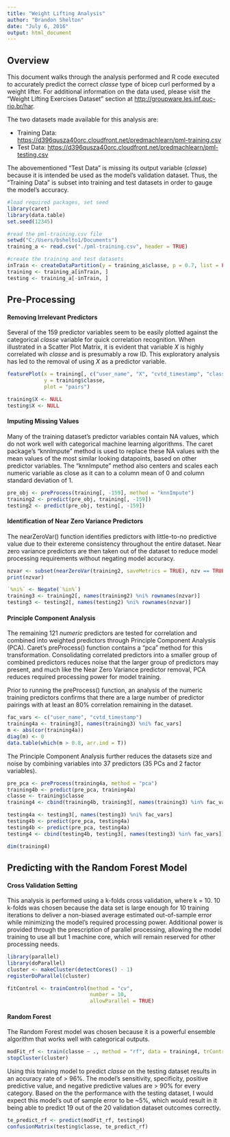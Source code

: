 ```yaml
---
title: "Weight Lifting Analysis"
author: "Brandon Shelton"
date: "July 6, 2016"
output: html_document
---
```


## Overview

This document walks through the analysis performed and R code executed to accurately predict the correct *classe* type of bicep curl performed by a weight lifter. For additional information on the data used, please visit the "Weight Lifting Exercises Dataset" section at <http://groupware.les.inf.puc-rio.br/har>.

The two datasets made available for this analysis are:

* Training Data:  <https://d396qusza40orc.cloudfront.net/predmachlearn/pml-training.csv>
* Test Data:      <https://d396qusza40orc.cloudfront.net/predmachlearn/pml-testing.csv>

The abovementioned "Test Data" is missing its output variable (*classe*) because it is intended be used as the model's validation dataset. Thus, the "Training Data" is subset into training and test datasets in order to gauge the model's accuracy.


```r
#load required packages, set seed
library(caret)
library(data.table)
set.seed(12345)

#read the pml-training.csv file
setwd("C:/Users/bshelto1/Documents")
training_a <- read.csv("./pml-training.csv", header = TRUE)

#create the training and test datasets
inTrain <- createDataPartition(y = training_a$classe, p = 0.7, list = FALSE)
training <- training_a[inTrain, ]
testing <- training_a[-inTrain, ]

```


## Pre-Processing


#### Removing Irrelevant Predictors

Several of the 159 predictor variables seem to be easily plotted against the categorical *classe* variable for quick correlation recognition. When illustrated in a Scatter Plot Matrix, it is evident that variable *X* is highly correlated wih *classe* and is presumably a row ID. This exploratory analysis has led to the removal of using *X* as a predictor variable.

```r
featurePlot(x = training[, c("user_name", "X", "cvtd_timestamp", "classe")], 
            y = training$classe, 
            plot = "pairs")
```
```r
training$X <- NULL
testing$X <- NULL
```


#### Imputing Missing Values

Many of the training dataset's predictor variables contain NA values, which do not work well with categorical machine learning algorithms.  The caret package's "knnImpute" method is used to replace these NA values with the mean values of the most similar looking datapoints, based on other predictor variables. The "knnImpute" method also centers and scales each numeric variable as close as it can to a column mean of 0 and column standard deviation of 1.

```r
pre_obj <- preProcess(training[, -159], method = "knnImpute")
training2 <- predict(pre_obj, training[, -159])
testing2 <- predict(pre_obj, testing[, -159])
```


#### Identification of Near Zero Variance Predictors

The nearZeroVar() function identifies predictors with little-to-no predictive value due to their extereme consistency throughout the entire dataset. Near zero variance predictors are then taken out of the dataset to reduce model processing requirements without negating model accuracy. 

```r
nzvar <- subset(nearZeroVar(training2, saveMetrics = TRUE), nzv == TRUE)
print(nzvar)
```
```r
`%ni%` <- Negate(`%in%`)
training3 <- training2[, names(training2) %ni% rownames(nzvar)]
testing3 <- testing2[, names(testing2) %ni% rownames(nzvar)]
```


#### Principle Component Analysis

The remaining 121 *numeric* predictors are tested for correlation and combined into weighted predictors through Principle Component Analysis (PCA). Caret's preProcess() function contains a "pca" method for this transformation. Consolidating correlated predictors into a smaller group of combined predictors reduces noise that the larger group of predictors may present, and much like the Near Zero Variance predictor removal, PCA reduces required processing power for model training.

Prior to running the preProcess() function, an analysis of the numeric training predictors confirms that there are a large number of predictor pairings with at least an 80% correlation remaining in the dataset.
```r
fac_vars <- c("user_name", "cvtd_timestamp")
training4a <- training3[, names(training3) %ni% fac_vars]
m <- abs(cor(training4a))
diag(m) <- 0
data.table(which(m > 0.8, arr.ind = T))
```


The Principle Component Analysis further reduces the datasets size and noise by combining variables into 37 predictors (35 PCs and 2 factor variables).

```r
pre_pca <- preProcess(training4a, method = "pca")
training4b <- predict(pre_pca, training4a)
classe <- training$classe
training4 <- cbind(training4b, training3[, names(training3) %in% fac_vars], classe)

testing4a <- testing3[, names(testing3) %ni% fac_vars]
testing4b <- predict(pre_pca, testing4a)
testing4b <- predict(pre_pca, testing4a)
testing4 <- cbind(testing4b, testing3[, names(testing3) %in% fac_vars])

dim(training4)
```



## Predicting with the Random Forest Model

#### Cross Validation Setting

This analysis is performed using a k-folds cross validation, where k = 10. 10 k-folds was chosen because the data set is large enough for 10 training iterations to deliver a non-biased average estimated out-of-sample error while minimizing the model's required processing power. Additional power is provided through the prescription of parallel processing, allowing the model training to use all but 1 machine core, which will remain reserved for other processing needs.

```r
library(parallel)
library(doParallel)
cluster <- makeCluster(detectCores() - 1)
registerDoParallel(cluster)

fitControl <- trainControl(method = "cv",
                           number = 10,
                           allowParallel = TRUE)
```

#### Random Forest

The Random Forest model was chosen because it is a powerful ensemble algorithm that works well with categorical outputs.

```r
modFit_rf <- train(classe ~ ., method = "rf", data = training4, trControl = fitControl)
stopCluster(cluster)
```


Using this training model to predict *classe* on the testing dataset results in an accuracy rate of > 96%. The model's sensitivity, specificity, positive predictive value, and negative predictive values are > 90% for every category. Based on the the performance with the testing dataset, I would expect this model's out of sample error to be ~5%, which would result in it being able to predict 19 out of the 20 validation dataset outcomes correctly.

```r
te_predict_rf <- predict(modFit_rf, testing4)
confusionMatrix(testing$classe, te_predict_rf)
```

